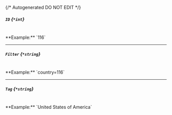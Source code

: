 {/* Autogenerated DO NOT EDIT  */}
##### `ID` *{`*int`}*
<br/>
**Example:** `116`

---
##### `Filter` *{`*string`}*
<br/>
**Example:** `country=116`

---
##### `Tag` *{`*string`}*
<br/>
**Example:** `United States of America`


